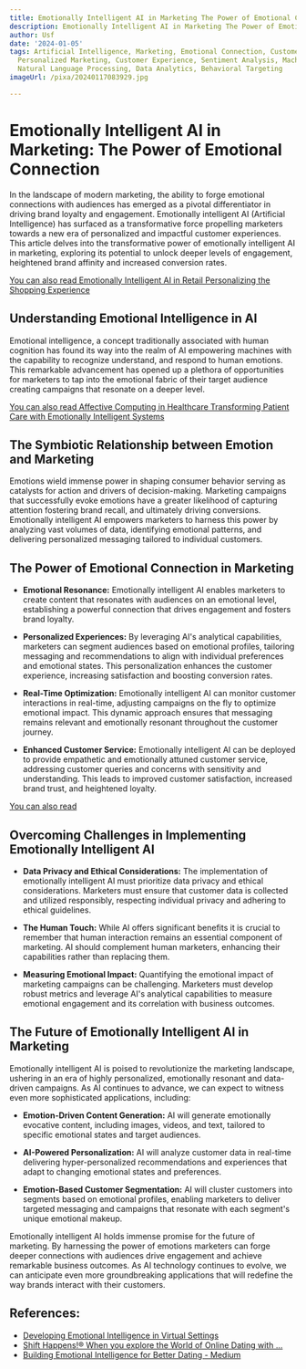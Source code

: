 ```yaml
---
title: Emotionally Intelligent AI in Marketing The Power of Emotional Connection
description: Emotionally Intelligent AI in Marketing The Power of Emotional Connection
author: Usf
date: '2024-01-05'
tags: Artificial Intelligence, Marketing, Emotional Connection, Customer Engagement,
  Personalized Marketing, Customer Experience, Sentiment Analysis, Machine Learning,
  Natural Language Processing, Data Analytics, Behavioral Targeting
imageUrl: /pixa/20240117083929.jpg

---
```

#  Emotionally Intelligent AI in Marketing: The Power of  Emotional Connection

In the landscape of modern marketing, the ability to forge emotional connections with audiences has emerged  as a pivotal differentiator in driving brand loyalty and engagement.  Emotionally  intelligent AI (Artificial Intelligence) has surfaced as a transformative force propelling marketers towards  a new era of personalized and impactful  customer  experiences. This article delves into the transformative  power of emotionally intelligent AI in marketing, exploring its potential to unlock deeper levels of  engagement, heightened brand affinity and increased conversion rates.

[You can also read Emotionally Intelligent AI in Retail  Personalizing the Shopping Experience](Emotionally%20Intelligent%20AI%20in%20Retail%20Personalizing%20the%20Shopping%20Experience)


## Understanding Emotional Intelligence in AI

Emotional intelligence, a concept traditionally associated with human cognition has found its way into the realm of AI empowering machines with the capability to recognize  understand, and  respond to human emotions. This remarkable advancement has opened up a plethora of  opportunities for marketers to tap into the emotional fabric of their target audience creating campaigns that resonate on a deeper level.

[You can also read Affective Computing in Healthcare Transforming Patient Care with Emotionally Intelligent Systems](Affective%20Computing%20in%20Healthcare%20Transforming%20Patient%20Care%20with%20Emotionally%20Intelligent%20Systems)


## The Symbiotic Relationship between Emotion and  Marketing

Emotions wield immense power in shaping consumer behavior serving as catalysts  for action and drivers of decision-making.  Marketing campaigns that successfully evoke emotions have  a greater likelihood  of capturing attention fostering brand recall, and ultimately driving conversions. Emotionally intelligent AI empowers marketers to harness this power by analyzing vast volumes  of data, identifying emotional patterns, and delivering personalized  messaging tailored to individual customers.

## The Power of Emotional  Connection in Marketing

* **Emotional Resonance:** Emotionally intelligent  AI enables  marketers  to  create content that resonates with  audiences on an emotional level, establishing a  powerful connection that drives engagement and fosters brand loyalty.


* **Personalized  Experiences:** By leveraging AI's analytical capabilities, marketers can segment audiences based on emotional profiles, tailoring messaging and recommendations to align with  individual preferences and emotional states. This personalization enhances the customer experience, increasing  satisfaction  and boosting  conversion rates.


* **Real-Time Optimization:** Emotionally intelligent AI  can monitor customer interactions in real-time, adjusting campaigns on the fly to optimize emotional impact. This dynamic approach ensures that messaging remains  relevant and  emotionally  resonant throughout  the customer journey.


* **Enhanced  Customer Service:** Emotionally intelligent AI can be deployed to provide empathetic  and emotionally attuned customer service, addressing customer queries and concerns with sensitivity and understanding. This leads to improved customer satisfaction, increased brand trust, and heightened loyalty.

[You can also read  ]()


## Overcoming Challenges in Implementing Emotionally Intelligent AI

* **Data Privacy and Ethical Considerations:** The implementation of emotionally intelligent AI must prioritize data privacy and ethical considerations. Marketers must ensure that customer data is collected and utilized responsibly, respecting individual privacy and adhering to ethical guidelines.


* **The Human Touch:** While AI offers  significant  benefits it is crucial to remember  that human interaction remains an essential component of marketing. AI should complement  human marketers, enhancing their capabilities  rather than replacing them.


* **Measuring Emotional Impact:**  Quantifying the emotional impact of marketing campaigns can be challenging. Marketers  must develop robust metrics and leverage AI's analytical capabilities to measure emotional engagement and its correlation with business outcomes.

## The Future of Emotionally Intelligent AI in Marketing

Emotionally intelligent AI is poised to revolutionize the marketing landscape, ushering in an era of highly personalized, emotionally resonant and data-driven campaigns. As AI continues  to advance, we can expect to witness even  more sophisticated applications, including:

* **Emotion-Driven Content Generation:** AI will generate  emotionally evocative  content,  including images, videos, and text, tailored to specific emotional states and target audiences.


*  **AI-Powered Personalization:** AI will  analyze customer data  in real-time delivering hyper-personalized recommendations  and experiences that adapt  to changing emotional states and preferences.


* **Emotion-Based Customer Segmentation:** AI will cluster customers into segments based on emotional profiles, enabling marketers to deliver targeted messaging and campaigns  that resonate with each segment's unique  emotional makeup.

Emotionally intelligent AI holds immense promise for the future of marketing. By harnessing  the power of emotions  marketers can forge  deeper  connections  with audiences drive engagement and achieve remarkable  business outcomes. As AI technology continues  to evolve, we  can anticipate even more groundbreaking applications that will redefine the way brands interact with their customers.

## References:
- [Developing Emotional Intelligence in Virtual Settings](https://esoftskills.com/developing-emotional-intelligence-in-virtual-settings/)
- [Shift Happens!® When you explore the World of Online Dating with ...](https://www.linkedin.com/pulse/shift-happens-when-you-explore-world)
- [Building Emotional Intelligence for Better Dating - Medium](https://medium.com/@Hotdatingxx/building-emotional-intelligence-for-better-dating-edad35ff0aa1)

